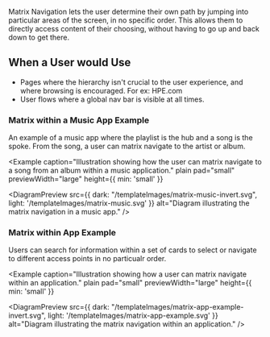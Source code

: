 
Matrix Navigation lets the user determine their own path by
jumping into particular areas of the screen, in no specific order. 
This allows them to directly access content of their choosing,
without having to go up and back down to get there.

## When a User would Use
- Pages where the hierarchy isn't crucial to the user experience, and where browsing is encouraged. For ex: HPE.com
- User flows where a global nav bar is visible at all times.

### Matrix within a Music App Example
An example of a music app where the playlist is the hub and a song is the spoke. From the song, a user 
can matrix navigate to the artist or album. 

<Example 
  caption="Illustration showing how the user can matrix navigate to a song from an album within a music application." 
  plain 
  pad="small"
  previewWidth="large"
  height={{ min: 'small' }}
>
  <DiagramPreview 
    src={{
      dark: "/templateImages/matrix-music-invert.svg",
      light: '/templateImages/matrix-music.svg'
    }} 
    alt="Diagram illustrating the matrix navigation in a music app." />
</Example>

### Matrix within App Example
Users can search for information within a set of cards to select or navigate to different access points in no particualr order.

<Example 
  caption="Illustration showing how a user can matrix navigate within an application." 
  plain 
  pad="small" 
  previewWidth="large" 
  height={{ min: 'small' }}
>
  <DiagramPreview 
    src={{
      dark: "/templateImages/matrix-app-example-invert.svg",
      light: '/templateImages/matrix-app-example.svg'
      }} 
    alt="Diagram illustrating the matrix navigation within an application." />
</Example>
